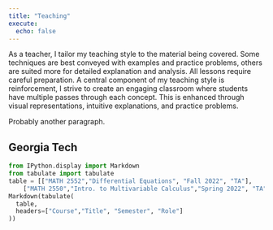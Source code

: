 ```yaml
---
title: "Teaching"
execute:
  echo: false
---
```


As a teacher, I tailor my teaching style to the material being covered. Some techniques are best conveyed with examples and practice problems, others are suited more for detailed explanation and analysis. All lessons require careful preparation. A central component of my teaching style is reinforcement, I strive to create an engaging classroom where students have multiple passes through each concept. This is enhanced through visual representations, intuitive explanations, and practice problems.

Probably another paragraph.

## Georgia Tech

```python

from IPython.display import Markdown
from tabulate import tabulate
table = [["MATH 2552","Differential Equations", "Fall 2022", "TA"],
    ["MATH 2550","Intro. to Multivariable Calculus","Spring 2022", "TA"]]
Markdown(tabulate(
  table, 
  headers=["Course","Title", "Semester", "Role"]
))
```
